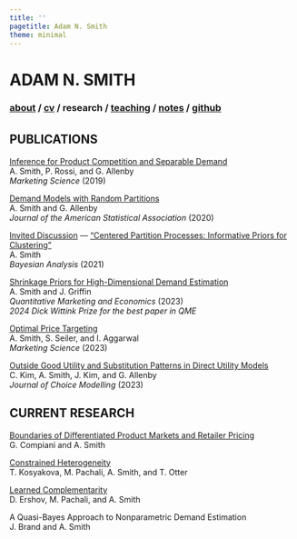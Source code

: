 ```yaml
---
title: ''
pagetitle: Adam N. Smith
theme: minimal
---
```


<div class="header">
<h1 class="item">ADAM N. SMITH</h1>
<h3 class="item">
[about](index.html) /
<a href=files/smith-cv.pdf target="_blank">cv</a> /
<b> research </b>/
[teaching](teaching.html) /
[notes](notes.html) /
<a href="https://github.com/adam-n-smith" target="_blank">github</a>
</h3>
</div>

<p class="" style="margin: 33px;"></p>

<h2> PUBLICATIONS </h2>

[Inference for Product Competition and Separable Demand](https://pubsonline.informs.org/doi/abs/10.1287/mksc.2019.1159)\
A. Smith, P. Rossi, and G. Allenby\
*Marketing Science* (2019)

[Demand Models with Random Partitions](https://www.tandfonline.com/doi/full/10.1080/01621459.2019.1604360)\
A. Smith and G. Allenby\
*Journal of the American Statistical Association* (2020)

[Invited Discussion](files/research/centered-partition-discussion.pdf) --- ["Centered Partition Processes: Informative Priors for Clustering"](https://projecteuclid.org/journals/bayesian-analysis/volume-16/issue-1/Centered-Partition-Processes-Informative-Priors-for-Clustering-with-Discussion/10.1214/20-BA1197.full)\
A. Smith\
*Bayesian Analysis* (2021)

[Shrinkage Priors for High-Dimensional Demand Estimation](https://link.springer.com/article/10.1007/s11129-022-09260-7)\
A. Smith and J. Griffin\
*Quantitative Marketing and Economics* (2023)\
*2024 Dick Wittink Prize for the best paper in QME*

[Optimal Price Targeting](https://pubsonline.informs.org/doi/abs/10.1287/mksc.2022.1387)\
A. Smith, S. Seiler, and I. Aggarwal\
*Marketing Science* (2023) 

[Outside Good Utility and Substitution Patterns in Direct Utility Models](https://www.sciencedirect.com/science/article/abs/pii/S1755534523000489)\
C. Kim, A. Smith, J. Kim, and G. Allenby\
*Journal of Choice Modelling* (2023)

<h2> CURRENT RESEARCH </h2>

[Boundaries of Differentiated Product Markets and Retailer Pricing](https://papers.ssrn.com/sol3/papers.cfm?abstract_id=3916922)\
G. Compiani and A. Smith

[Constrained Heterogeneity](https://papers.ssrn.com/sol3/papers.cfm?abstract_id=4331470)\
T. Kosyakova, M. Pachali, A. Smith, and T. Otter

[Learned Complementarity](https://papers.ssrn.com/sol3/papers.cfm?abstract_id=4925803)\
D. Ershov, M. Pachali, and A. Smith

A Quasi-Bayes Approach to Nonparametric Demand Estimation\
J. Brand and A. Smith
